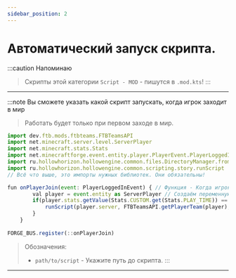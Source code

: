 ```yaml
---
sidebar_position: 2
---
```


# Автоматический запуск скрипта.

:::caution Напоминаю
> Скрипты этой категории `Script - MOD` - пишутся в `.mod.kts`!
:::

---

:::note Вы сможете указать какой скрипт запускать, когда игрок заходит в мир
> Работать будет только при первом заходе в мир.

```jsx
import dev.ftb.mods.ftbteams.FTBTeamsAPI
import net.minecraft.server.level.ServerPlayer
import net.minecraft.stats.Stats
import net.minecraftforge.event.entity.player.PlayerEvent.PlayerLoggedInEvent
import ru.hollowhorizon.hollowengine.common.files.DirectoryManager.fromReadablePath
import ru.hollowhorizon.hollowengine.common.scripting.story.runScript
// Всё что выше, это импорты нужных библиотек. Они обязательны!

fun onPlayerJoin(event: PlayerLoggedInEvent) { // Функция - Когда игрок подключаемя к миру
        val player = event.entity as ServerPlayer // Создаём переменную Игрок
        if(player.stats.getValue(Stats.CUSTOM.get(Stats.PLAY_TIME)) == 0) {
            runScript(player.server, FTBTeamsAPI.getPlayerTeam(player), "<path/to/script>".fromReadablePath()) // ЗАпускаем указанный скрипт
        }
    }
    
FORGE_BUS.register(::onPlayerJoin)
```
> Обозначения:
> - `path/to/script` - Укажите путь до скрипта.
:::

---
 